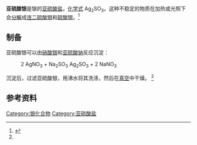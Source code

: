 {{Chembox
| verifiedrevid = 464390892
| ImageFile = Ag2SO3-skel.svg
| ImageSize = 120px
| ImageName = Skeletal formula of silver sulfite
| ImageFile1 = Ag2SO3-bas.png
| ImageSize1 = 160px
| ImageName1 = Crystal structure of silver sulfite
| IUPACName = Silver(I) sulfite, Silver sulfite
|Section1={{Chembox Identifiers
| CASNo = 13465-98-0
| CASNo_Ref = {{cascite|correct|CAS}}
| PubChem = 3084149
| ChemSpiderID = 2341258
| ChemSpiderID_Ref = {{chemspidercite|correct|chemspider}}
| EC_number = 236-714-6
| SMILES = [O-]S(=O)[O-].[Ag+].[Ag+]
| StdInChI = 1S/2Ag.H2O3S/c;;1-4(2)3/h;;(H2,1,2,3)/q2*+1;/p-2
| StdInChI_Ref = {{stdinchicite|correct|chemspider}}
| StdInChIKey = WYCFMBAHFPUBDS-UHFFFAOYSA-L
| StdInChIKey_Ref = {{stdinchicite|correct|chemspider}}
  }}
|Section2={{Chembox Properties
| Ag=2 | S=1 | O=3
| Appearance = 白色晶体
| Odor = 无臭
| Density = 
| MeltingPtC = 100
| Melting_notes = 分解<ref name=crc>{{CRC90}}</ref><ref name="sigma" />
| Solubility = 4.6 mg/L (20 °C)<ref name=crc />
| SolubilityProduct = 1.5·10<sup>−14</sup><ref name=crc />
| SolubleOther = 可溶于[[氨水|NH<sub>4</sub>OH]]，碱性[[亚硫酸盐|亚硫酸盐]]，[[醋酸|AcOH]]<br> 在[[强酸|强酸]]里直接分解<ref name=doc00>{{cite book|title = A Dictionary of Chemical Solubilities: Inorganic|url = https://archive.org/details/dictionaryofchem00comerich|edition = 2nd|first = Arthur Messinger|last = Comey|first2 = Dorothy A.|last2 = Hahn|place = [[New_York_City|New York City]]|publisher = [[Macmillan_Publishers_(United_States)|The MacMillan Company]]|date=February 1921|page = [https://archive.org/details/dictionaryofchem00comerich/page/1046 1046]}}</ref><br> 不溶于液态[[二氧化硫|SO<sub>2</sub>]]<ref name=hpic />
  }}
|Section3={{Chembox Structure
| CrystalStruct = [[单斜晶系|单斜晶系]], [[pearson_symbol|mP24]]<ref name=asc>{{cite journal|title = The Crystal Structure of Silver Sulphite|first = Lars Olof|last = Larsson|journal = Acta Chemica Scandinavica|year = 1969|volume = 23|pages = 2261–2269|issue = 7|doi = 10.3891/acta.chem.scand.23-2261|doi-access = free}}</ref>
| SpaceGroup = P2<sub>1</sub>/c, No. 14<ref name=asc />
| PointGroup = 2/m<ref name=asc />
| LattConst_a = 4.6507 Å
| LattConst_b = 7.891 Å
| LattConst_c = 11.173 Å<ref name=asc />
| LattConst_beta = 120.7
  }}
|Section7={{Chembox Hazards
| GHSPictograms = {{GHS07}}<ref name="sigma">{{Sigma-Aldrich|id=481149|name=Silver carbonate|accessdate=2014-07-31}}</ref>
| GHSSignalWord = Warning
| HPhrases = {{H-phrases|315|319|335}}<ref name="sigma" />
| PPhrases = {{P-phrases|261|305+351+338}}<ref name="sigma" />
  }}
}}

'''亚硫酸银'''是银的[[亚硫酸盐|亚硫酸盐]]，[[化学式|化学式]] Ag<sub>2</sub>SO<sub>3</sub>。这种不稳定的物质在加热或光照下会[[分解|分解]]成[[连二硫酸银|连二硫酸银]]和[[硫酸银|硫酸银]]。<ref name=hpic>{{cite book|title = Handbook of Preparative Inorganic Chemistry|volume = 2|editor-first = Georg|editor-last = Brauer|year = 1965|publisher = [[Academic_Press|Academic Press Inc.]]|place = New York|url = https://books.google.com/books?id=Pef47TK5NfkC&pg=PA1043|page = 1043|isbn = 0323161294|access-date = 2021-03-20|archive-date = 2020-07-30|archive-url = https://web.archive.org/web/20200730152052/https://books.google.com/books?id=Pef47TK5NfkC&pg=PA1043}}</ref>

==制备==
亚硫酸银可以由[[硝酸银|硝酸银]]和[[亚硫酸钠|亚硫酸钠]]反应沉淀：
:2 AgNO<sub>3</sub> + Na<sub>2</sub>SO<sub>3</sub> {{eqm}} Ag<sub>2</sub>SO<sub>3</sub> + 2 NaNO<sub>3</sub>

沉淀后，过滤亚硫酸银，用沸水将其洗涤，然后在[[真空|真空]]中干燥。 <ref name=hpic />

==参考资料==
{{reflist}}

{{银化合物}}
{{亚硫酸盐}}

[[Category:银化合物|Category:银化合物]]
[[Category:亚硫酸盐|Category:亚硫酸盐]]


{{inorganic-compound-stub}}